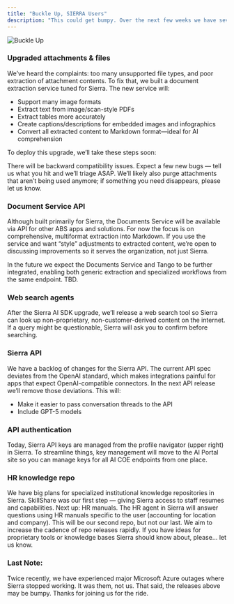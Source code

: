 ```yaml
---
title: "Buckle Up, SIERRA Users"
description: "This could get bumpy. Over the next few weeks we have several releases and upgrades planned for Sierra. Our main goal: make Sierra workspaces and attachments better."
---
```


![Buckle Up](images/banners/bumpy_banner.jpg)

### Upgraded attachments & files

We’ve heard the complaints: too many unsupported file types, and poor extraction of attachment contents. To fix that, we built a document extraction service tuned for Sierra. The new service will:

- Support many image formats
- Extract text from image/scan-style PDFs
- Extract tables more accurately
- Create captions/descriptions for embedded images and infographics
- Convert all extracted content to Markdown format—ideal for AI comprehension

To deploy this upgrade, we’ll take these steps soon:

<Steps>
  <Step title="Finalize infrastructure deployment for the production Documents Service">
    
  </Step>
  <Step title="Upgrade the Vercel AI SDK that Sierra is built on">
    
  </Step>
  <Step title="Replace the existing API calls for thread attachments">
    
  </Step>
  <Step title="Replace the existing API calls for workspace files">
    
  </Step>
  <Step title="Improve the Sierra agent loop so it references attachments consistently">
    
  </Step>
  <Step title="Migrate existing attachments and files to the new service">
    
  </Step>
</Steps>

There will be backward compatibility issues. Expect a few new bugs — tell us what you hit and we’ll triage ASAP. We’ll likely also purge attachments that aren’t being used anymore; if something you need disappears, please let us know.

### Document Service API

Although built primarily for Sierra, the Documents Service will be available via API for other ABS apps and solutions. For now the focus is on comprehensive, multiformat extraction into Markdown. If you use the service and want “style” adjustments to extracted content, we’re open to discussing improvements so it serves the organization, not just Sierra.

<Note>
  In the future we expect the Documents Service and Tango to be further integrated, enabling both generic extraction and specialized workflows from the same endpoint. TBD.
</Note>

### Web search agents

After the Sierra AI SDK upgrade, we’ll release a web search tool so Sierra can look up non-proprietary, non-customer-derived content on the internet. If a query might be questionable, Sierra will ask you to confirm before searching.

### Sierra API

We have a backlog of changes for the Sierra API. The current API spec deviates from the OpenAI standard, which makes integrations painful for apps that expect OpenAI-compatible connectors. In the next API release we’ll remove those deviations. This will:

- Make it easier to pass conversation threads to the API
- Include GPT-5 models

### API authentication

Today, Sierra API keys are managed from the profile navigator (upper right) in Sierra. To streamline things, key management will move to the AI Portal site so you can manage keys for all AI COE endpoints from one place.

### HR knowledge repo

We have big plans for specialized institutional knowledge repositories in Sierra. SkillShare was our first step — giving Sierra access to staff resumes and capabilities. Next up: HR manuals. The HR agent in Sierra will answer questions using HR manuals specific to the user (accounting for location and company). This will be our second repo, but not our last. We aim to increase the cadence of repo releases rapidly. If you have ideas for proprietary tools or knowledge bases Sierra should know about, please... let us know.

### Last Note:

Twice recently, we have experienced major Microsoft Azure outages where Sierra stopped working. It was them, not us. That said, the releases above may be bumpy. Thanks for joining us for the ride.